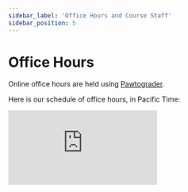 ```yaml
---
sidebar_label: 'Office Hours and Course Staff'
sidebar_position: 5
---
```


# Office Hours

Online office hours are held using [Pawtograder](https://app.pawtograder.com/).

Here is our schedule of office hours, in Pacific Time:

<iframe 
  src="https://calendar.google.com/calendar/embed?src=c_7cb32f48b792b5e28b81714bf2ba3fcdfac9c25dd2f2f3be150b716bd485b97f%40group.calendar.google.com&ctz=America%2FLos_Angeles"
  style={{border: 0}} 
  width={800} 
  height={600} 
  frameBorder={0} 
  scrolling="no"
/>


# Course Staff

|  |  |  |  |
|:-:|:-:|:-:|:-:|
| <img width="200" height="200" alt="Nicholas Freeman" src="https://github.com/user-attachments/assets/8e9568a0-66b7-4245-aa3a-e392c04ffa6c" /> <br /> Nicholas Freeman | <img width="200" height="200" alt="Aaron Gordoa" src="https://github.com/user-attachments/assets/e7577af7-da27-48b5-99e9-fffbbaeedf80" /> <br /> Aaron Gordoa | <img width="200" height="200" alt="Jane Kamata" src="https://github.com/user-attachments/assets/333134f1-a114-4d69-ac72-5e7d030f924a" /> <br /> Jane Kamata | <img width="200" height="200" alt="Gabriel Lau" src="https://github.com/user-attachments/assets/caddc92f-1e1d-4a9f-a868-b12f12a7322b" /> <br /> Gabriel Lau |
| <img width="200" height="200" alt="Marina Li" src="https://github.com/user-attachments/assets/56d8c52e-101e-4b47-a1d3-565911683d2e" /> <br /> Marina Li | <img width="200" height="200" alt="Matej Macula" src="https://github.com/user-attachments/assets/a023a0ad-647e-46fc-810c-894ad4b6ba4c" /> <br /> Matej Macula | <img width="200" height="200" alt="Maya Makonnen" src="https://github.com/user-attachments/assets/91f184eb-8a5d-4b8a-9174-ecfec47a6f5f" /> <br /> Maya Makonnen | <img width="200" height="200" alt="Alexander Muderhwa" src="https://github.com/user-attachments/assets/1990081d-5496-4e44-b136-b88f3d32921b" /> <br /> Alexander Muderhwa |
| <img width="200" height="200" alt="Daniel_Nakhooda" src="https://github.com/user-attachments/assets/9a9aa0d0-86e8-4910-998f-2d04a6ff9bd3" /> <br /> Daniel Nakhooda | <img width="200" height="200" alt="Natasha Neeck" src="https://github.com/user-attachments/assets/5e1aca37-6f52-4779-97f2-f25ae21e9c4c" /> <br /> Natasha Neeck | <img width="200" height="200" alt="Emily Ott" src="https://github.com/user-attachments/assets/404f7c7c-6494-4858-a03f-e4d55bf0b2db" /> <br /> Emily Ott | <img width="200" height="200" alt="Meghan Paclob" src="https://github.com/user-attachments/assets/2675b00d-f098-4c35-9096-03e0bc11fbd4" /> <br /> Meghan Paclob |
| <img width="200" height="200" alt="Jonathan Tarun Rajasekaran" src="https://github.com/user-attachments/assets/00d20279-bc6f-4f89-a312-905b0ba6f938" /> <br /> Jonathan Tarun Rajasekaran | <img width="200" height="200" alt="Gauri Rajesh" src="https://github.com/user-attachments/assets/65ce9e2f-2bb3-4ff1-ab60-07b52e1ace5b" /> <br /> Gauri Rajesh | <img width="200" height="200" alt="Samuel Randall" src="https://github.com/user-attachments/assets/80c93909-c813-4fec-b184-6053313e05dd" /> <br /> Samuel Randall | <img width="200" height="200" alt="Harrison Seeley" src="https://github.com/user-attachments/assets/8707d457-0412-428b-a585-3345047fa5e9" /> <br /> Harrison Seeley |
| <img width="200" height="200" alt="Pallavi Shankar" src="https://github.com/user-attachments/assets/ebb0af88-bd59-4b56-80d6-72dad2208650" /> <br /> Pallavi Shankar | <img width="200" height="200" alt="Layla Sheikh" src="https://github.com/user-attachments/assets/5241700e-13f6-4483-a827-45120e87d856" /> <br /> Layla Sheikh | <img width="200" height="200" alt="Ivan Shuvalov" src="https://github.com/user-attachments/assets/90c4773e-6306-4b0d-a1ad-f4ff369a6c5a" /> <br /> Ivan Shuvalov | <img width="200" height="200" alt="Vaibhav Singh" src="https://github.com/user-attachments/assets/c474c5b8-3ee5-4039-a20b-141407869159" /> <br /> Vaibhav Singh |
| <img width="200" height="200" alt="Hamza Tahboub" src="https://github.com/user-attachments/assets/be3a948c-0a23-4375-be37-1eee3c6df795" /> <br /> Hamza Tahboub | <img width="200" height="200" alt="Grant Wang" src="https://github.com/user-attachments/assets/842aca38-cb36-4fff-88ce-6c2c715b081c" /> <br /> Grant Wang | <img width="200" height="200" alt="Jeffrey Wang" src="https://github.com/user-attachments/assets/3f7e977e-456b-4e56-b6a5-dca6a7d42acf" /> <br /> Jeffrey Wang |  |
